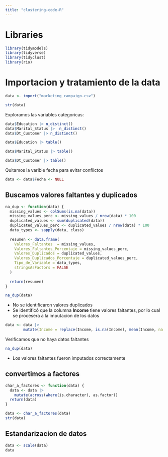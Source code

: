 ```yaml
---
title: "clustering-code-R"
---
```


# Libraries

```r
library(tidymodels)
library(tidyverse)
library(tidyclust)
library(rio)


```

# Importacion y tratamiento de la data

```r
data <- import("marketing_campaign.csv")
```

```r
str(data)
```
Exploramos las variables categoricas:
```r
data$Education |> n_distinct()
data$Marital_Status |>  n_distinct()
data$Dt_Customer |> n_distinct()

```
```r
data$Education |> table()
```

```r
data$Marital_Status |> table()
```

```r
data$Dt_Customer |> table()
```


Quitamos la varible fecha para evitar conflictos

```r
data <- data$Fecha <- NULL
```



## Buscamos valores faltantes y duplicados

```r
na_dup <- function(data) {
  missing_values <- colSums(is.na(data))
  missing_values_perc <- missing_values / nrow(data) * 100
  duplicated_values <- sum(duplicated(data))
  duplicated_values_perc <- duplicated_values / nrow(data) * 100
  data_types <- sapply(data, class)
  
  resumen <- data.frame(
    Valores_Faltantes  = missing_values,
    Valores_Faltantes_Porcentaje = missing_values_perc,
    Valores_Duplicados = duplicated_values,
    Valores_Duplicados_Porcentaje = duplicated_values_perc,
    Tipo_de_Variable = data_types,
    stringsAsFactors = FALSE
  )
  
  return(resumen)
}

na_dup(data)
```

-   No se identificaron valores duplicados
-   Se identificó que la columna **Income** tiene valores faltantes, por lo cual se procesera a la imputacion de los datos

```r
data <- data |>
        mutate(Income = replace(Income, is.na(Income), mean(Income, na.rm = TRUE)))

```

Verificamos que no haya datos faltantes

```r
na_dup(data)
```
- Los valores faltantes fueron imputados correctamente

## convertimos a factores

```r
char_a_factores <- function(data) {
  data <- data |> 
    mutate(across(where(is.character), as.factor))
  return(data)
}

data <- char_a_factores(data)
str(data)

```


## Estandarizacion de datos

```r
data <- scale(data)
data
```






